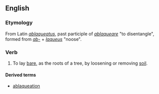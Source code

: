 ==English==

===Etymology===
From Latin ''[[ablaqueatus]]'', past participle of ''[[ablaqueare]]'' "to disentangle", formed from ''[[ab-]]'' + ''[[laqueus]]'' "noose".

===Verb===
{{en-verb|ablaqueat|ing}}

# {{transitive}} {{obsolete}} To lay [[bare]], as the roots of a tree, by loosening or removing [[soil]].

====Derived terms====
* [[ablaqueation]]